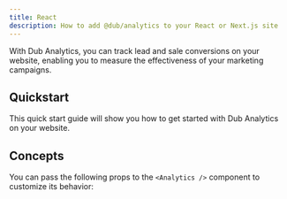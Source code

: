 ```yaml
---
title: React
description: How to add @dub/analytics to your React or Next.js site
---
```



With Dub Analytics, you can track lead and sale conversions on your website, enabling you to measure the effectiveness of your marketing campaigns.

## Quickstart

This quick start guide will show you how to get started with Dub Analytics on your website.

<DubAnalyticsInstall />

<DubClientInstallVerify />

## Concepts

You can pass the following props to the `<Analytics />` component to customize its behavior:

<DubAnalyticsParams />
